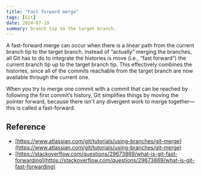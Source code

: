 ```yaml
---
title: "Fast forward merge"
tags: [Git]
date: 2024-07-19
summary: branch tip to the target branch.
---
```


A fast-forward merge can occur when there is a linear path from the current
branch tip to the target branch. Instead of “actually” merging the branches, all
Git has to do to integrate the histories is move (i.e., “fast forward”) the
current branch tip up to the target branch tip. This effectively combines the
histories, since all of the commits reachable from the target branch are now
available through the current one.

When you try to merge one commit with a commit that can be reached by following
the first commit’s history, Git simplifies things by moving the pointer forward,
because there isn't any divergent work to merge together—this is called a
fast-forward.

## Reference

- [https://www.atlassian.com/git/tutorials/using-branches/git-merge](https://www.atlassian.com/git/tutorials/using-branches/git-merge)
- [https://stackoverflow.com/questions/29673869/what-is-git-fast-forwarding](https://stackoverflow.com/questions/29673869/what-is-git-fast-forwarding)

